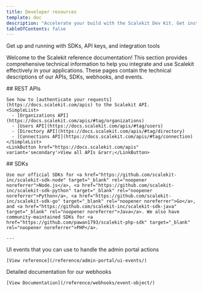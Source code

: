 ```yaml
---
title: Developer resources
template: doc
description: "Accelerate your build with the Scalekit Dev Kit. Get instant access to SDKs, API references, sample apps, and other developer tools."
tableOfContents: false
---
```



<Subtitle className="text-gray-600 dark:text-gray-400 mb-6">Get up and running with SDKs, API keys, and integration tools</Subtitle>


Welcome to the Scalekit reference documentation! This section provides comprehensive technical information to help you integrate and use Scalekit effectively in your applications. These pages contain the technical descriptions of our APIs, SDKs, webhooks, and events.

<CardGrid>

  <div>
    ## REST APIs

    See how to [authenticate your requests](https://docs.scalekit.com/apis) to the Scalekit API.
    <SimpleList>
      - [Organizations API](https://docs.scalekit.com/apis/#tag/organizations)
      - [Users API](https://docs.scalekit.com/apis/#tag/users)
      - [Directory API](https://docs.scalekit.com/apis/#tag/directory)
      - [Connections API](https://docs.scalekit.com/apis/#tag/connection)
    </SimpleList>
    <LinkButton href="https://docs.scalekit.com/apis" variant='secondary'>View all APIs &rarr;</LinkButton>
  </div>

  <div>
    ## SDKs

    Use our official SDKs for <a href="https://github.com/scalekit-inc/scalekit-sdk-node" target="_blank" rel="noopener noreferrer">Node.js</a>, <a href="https://github.com/scalekit-inc/scalekit-sdk-python" target="_blank" rel="noopener noreferrer">Python</a>, <a href="https://github.com/scalekit-inc/scalekit-sdk-go" target="_blank" rel="noopener noreferrer">Go</a>, and <a href="https://github.com/scalekit-inc/scalekit-sdk-java" target="_blank" rel="noopener noreferrer">Java</a>. We also have community-maintained SDKs for <a href="https://github.com/pawan1793/scalekit-php-sdk" target="_blank" rel="noopener noreferrer">PHP</a>.

    ---

<Card title="Portal events" icon="seti:html">
    UI events that you can use to handle the admin portal actions

    [View reference](/reference/admin-portal/ui-events/)
  </Card>
</div>

<Card title="Webhooks" icon="seti:puppet">
    Detailed documentation for our webhooks

    [View Documentation](/reference/webhooks/event-object/)
  </Card>


</CardGrid>

<Footer />
